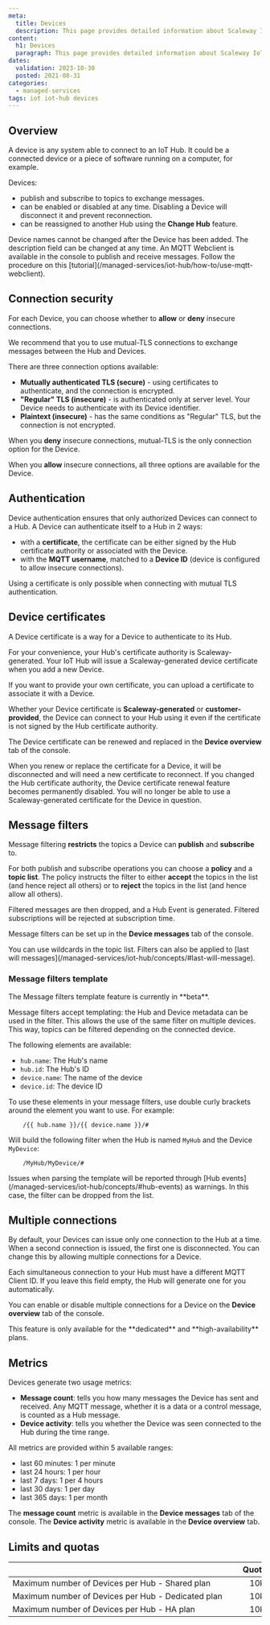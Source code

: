 ```yaml
---
meta:
  title: Devices
  description: This page provides detailed information about Scaleway IoT Hub Devices.
content:
  h1: Devices
  paragraph: This page provides detailed information about Scaleway IoT Hub Devices.
dates:
  validation: 2023-10-30
  posted: 2021-08-31
categories:
  - managed-services
tags: iot iot-hub devices
---
```


## Overview

A device is any system able to connect to an IoT Hub. It could be a connected device or a piece of software running on a computer, for example.

Devices:
- publish and subscribe to topics to exchange messages.
- can be enabled or disabled at any time. Disabling a Device will disconnect it and prevent reconnection.
- can be reassigned to another Hub using the **Change Hub** feature.

<Message type="note">
  Device names cannot be changed after the Device has been added. The description field can be changed at any time.
</Message>

<Message type="tip">
  An MQTT Webclient is available in the console to publish and receive messages. Follow the procedure on this [tutorial](/managed-services/iot-hub/how-to/use-mqtt-webclient).
</Message>

## Connection security

For each Device, you can choose whether to **allow** or **deny** insecure connections.

<Message type="important">
  We recommend that you to use mutual-TLS connections to exchange messages between the Hub and Devices.
</Message>

There are three connection options available:

- **Mutually authenticated TLS (secure)** - using certificates to authenticate, and the connection is encrypted.
- **"Regular" TLS (insecure)** - is authenticated only at server level. Your Device needs to authenticate with its Device identifier.
- **Plaintext (insecure)** - has the same conditions as "Regular" TLS, but the connection is not encrypted.

When you **deny** insecure connections, mutual-TLS is the only connection option for the Device.

When you **allow** insecure connections, all three options are available for the Device.

## Authentication

Device authentication ensures that only authorized Devices can connect to a Hub. A Device can authenticate itself to a Hub in 2 ways:  

- with a **certificate**, the certificate can be either signed by the Hub certificate authority or associated with the Device.
- with the **MQTT username**, matched to a **Device ID** (device is configured to allow insecure connections).

<Message type="note">
  Using a certificate is only possible when connecting with mutual TLS authentication.
</Message>

## Device certificates

A Device certificate is a way for a Device to authenticate to its Hub.

For your convenience, your Hub's certificate authority is Scaleway-generated. Your IoT Hub will issue a Scaleway-generated device certificate when you add a new Device.

If you want to provide your own certificate, you can upload a certificate to associate it with a Device.

Whether your Device certificate is **Scaleway-generated** or **customer-provided**, the Device can connect to your Hub using it even if the certificate is not signed by the Hub certificate authority.

The Device certificate can be renewed and replaced in the **Device overview** tab of the console.

<Message type="important">
  When you renew or replace the certificate for a Device, it will be disconnected and will need a new certificate to reconnect.
</Message>

<Message type="note">
  If you changed the Hub certificate authority, the Device certificate renewal feature becomes permanently disabled. You will no longer be able to use a Scaleway-generated certificate for the Device in question.
</Message>

## Message filters

Message filtering **restricts** the topics a Device can **publish** and **subscribe** to.

For both publish and subscribe operations you can choose a **policy** and a **topic list**. The policy instructs the filter to either **accept** the topics in the list (and hence reject all others) or to **reject** the topics in the list (and hence allow all others).

Filtered messages are then dropped, and a Hub Event is generated. Filtered subscriptions will be rejected at subscription time.

Message filters can be set up in the **Device messages** tab of the console.

<Message type="tip">
  You can use wildcards in the topic list.
</Message>

<Message type="note">
  Filters can also be applied to [last will messages](/managed-services/iot-hub/concepts/#last-will-message).
</Message>

### Message filters template

<Message type="important">
  The Message filters template feature is currently in **beta**.
</Message>

Message filters accept templating: the Hub and Device metadata can be used in the filter. This allows the use of the same filter on multiple devices. This way, topics can be filtered depending on the connected device.

The following elements are available:
* `hub.name`: The Hub's name
* `hub.id`: The Hub's ID
* `device.name`: The name of the device
* `device.id`: The device ID

To use these elements in your message filters, use double curly brackets around the element you want to use.
For example:
```
    /{{ hub.name }}/{{ device.name }}/#
```
Will build the following filter when the Hub is named `MyHub` and the Device `MyDevice`:
```
    /MyHub/MyDevice/#
```

<Message type="important">
  Issues when parsing the template will be reported through [Hub events](/managed-services/iot-hub/concepts/#hub-events) as warnings. In this case, the filter can be dropped from the list.
</Message>

## Multiple connections

By default, your Devices can issue only one connection to the Hub at a time. When a second connection is issued, the first one is disconnected. You can change this by allowing multiple connections for a Device.

<Message type="note">
  Each simultaneous connection to your Hub must have a different MQTT Client ID. If you leave this field empty, the Hub will generate one for you automatically.
</Message>

You can enable or disable multiple connections for a Device on the **Device overview** tab of the console.

<Message type="important">
  This feature is only available for the **dedicated** and **high-availability** plans.
</Message>

## Metrics

Devices generate two usage metrics:

- **Message count**: tells you how many messages the Device has sent and received. Any MQTT message, whether it is a data or a control message, is counted as a Hub message.
- **Device activity**: tells you whether the Device was seen connected to the Hub during the time range.

All metrics are provided within 5 available ranges:

- last 60 minutes: 1 per minute
- last 24 hours: 1 per hour
- last 7 days: 1 per 4 hours
- last 30 days: 1 per day
- last 365 days: 1 per month

The **message count** metric is available in the **Device messages** tab of the console. The **Device activity** metric is available in the **Device overview** tab.

## Limits and quotas

| &nbsp;&nbsp;&nbsp;&nbsp;&nbsp;&nbsp;&nbsp;&nbsp;&nbsp;&nbsp;&nbsp;&nbsp;&nbsp;&nbsp;&nbsp;&nbsp;&nbsp;&nbsp;&nbsp;&nbsp;&nbsp;&nbsp;&nbsp;&nbsp;&nbsp;&nbsp;&nbsp;&nbsp;&nbsp;&nbsp;&nbsp;&nbsp;&nbsp;&nbsp;&nbsp;&nbsp;&nbsp;&nbsp;&nbsp;&nbsp;&nbsp;&nbsp;&nbsp;&nbsp;&nbsp;&nbsp;&nbsp;&nbsp;&nbsp;&nbsp;&nbsp;&nbsp;&nbsp;&nbsp;&nbsp;&nbsp;&nbsp;&nbsp;&nbsp;&nbsp;&nbsp;&nbsp;&nbsp;&nbsp;&nbsp;&nbsp;&nbsp;&nbsp;&nbsp;&nbsp;&nbsp;&nbsp;&nbsp;&nbsp;&nbsp;&nbsp;&nbsp;&nbsp;&nbsp;&nbsp;&nbsp;&nbsp;&nbsp;&nbsp;&nbsp;&nbsp;&nbsp;&nbsp;&nbsp;&nbsp;&nbsp;&nbsp;&nbsp;&nbsp;&nbsp;&nbsp;&nbsp;&nbsp;&nbsp;&nbsp;&nbsp;&nbsp;&nbsp; | Quotas | Limits |
|:----------------------------------------|:------:|:------:|
| Maximum number of Devices per Hub - Shared plan    | 10k |  |
| Maximum number of Devices per Hub - Dedicated plan | 10k |  |
| Maximum number of Devices per Hub - HA plan        | 10k |  |


